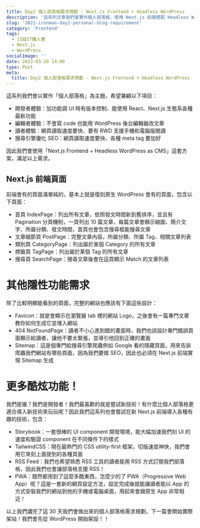 ```yaml
---
title: Day2 個人部落格需求規劃 - Next.js Frontend + Headless WordPress
description: '這系列文章我們會實作個人部落格，使用 Next.js 前端搭配 Headless WordPress as CMS 後端。改善 DX 開發者體驗、編輯者體驗、UX 讀者體驗、SEO 搜尋引擎優化'
slug: '2021-ironman-day2-personal-blog-requirement'
category: 'Frontend'
tags:
  - 13屆IT鐵人賽
  - Next.js
  - WordPress
socialImage: ''
date: 2022-03-20 14:00
type: Post
meta:
  title: Day2 個人部落格需求規劃 - Next.js Frontend + Headless WordPress
---
```


這系列我們會以實作「個人部落格」為主題，希望兼顧以下項目：

- 開發者體驗：加功能調 UI 時有版本控制、能使用 React、Next.js 生態系各種最新功能
- 編輯者體驗：不會寫 code 也能用 WordPress 後台編輯器改文章
- 讀者體驗：網頁讀取速度要快、要有 RWD 支援手機和電腦版閱讀
- 搜尋引擎優化 SEO：網頁讀取速度要快、各種 meta tag 要加好

因此我們會使用「Next.js Frontend + Headless WordPress as CMS」這套方案，滿足以上需求。

## Next.js 前端頁面

前端會有的頁面滿單純的，基本上就是復刻原生 WordPress 會有的頁面，包含以下頁面：

- 首頁 IndexPage：列出所有文章，依照發文時間新到舊排序，並且有 Pagination 分頁機制，一頁列出 10 篇文章，每篇文章會顯示縮圖、簡介文字、所屬分類、發文時間，首頁也會包含搜尋框能搜尋文章
- 文章細節頁 PostPage：完整文章內容，所屬分類、所屬 Tag、相關文章列表
- 類別頁 CategoryPage：列出屬於某個 Category 的所有文章
- 標籤頁 TagPage：列出屬於某個 Tag 的所有文章
- 搜尋頁 SearchPage：搜尋文章後會在這頁顯示 Match 的文章列表

# 其他隱性功能需求

除了比較明顯能看到的頁面，完整的網站也應該有下面這些設計：

- Favicon：就是會顯示在瀏覽器 tab 裡的網站 Logo，之後會有一篇專門文章教你如何生成它並埋入網站
- 404 NotFoundPage：讀者不小心進到錯的畫面時，我們也該設計專門錯誤頁面顯示給讀者，讓他不要太緊張，並導引他回到正確的畫面
- Sitemap：這是個專門給搜尋引擎爬蟲例如 Google 看的隱藏頁面，用來告訴爬蟲我們網站有哪些頁面，因為我們要做 SEO，因此也必須在 Next.js 前端實現 Sitemap 生成

# 更多酷炫功能！

我們是誰？我們是開發者！我們最喜歡的就是嘗試新技術！有什麼比個人部落格更適合導入新技術來玩玩呢？因此我們這系列也會嘗試在新 Next.js 前端導入各種有趣的技術，包含：

- Storybook：一套很棒的 UI component 開發環境，能大幅加速我們刻 UI 的速度和驗證 component 在不同條件下的樣式
- TailwindCSS：現在最熱門的 CSS utility-first 框架，切版速度神快，我們會用它來刻上面提到的各種頁面
- RSS Feed：我們也希望熟悉 RSS 工具的讀者能用 RSS 方式訂閱我們部落格，因此我們也會讓部落格支援 RSS！
- PWA：既然都用到了這麼多酷東西，怎麼少的了 PWA（Progressive Web App）呢？這是一套新的網頁設定方法，設定完成後就能讓讀者能以 App 的方式安裝我們的網站到他的手機或電腦桌面，用起來會跟原生 App 非常相近！

以上我們講完了這 30 天我們會做出來的個人部落格需求規劃，下一篇會開始實際架站！我們會先從 WordPress 開始架設！！
